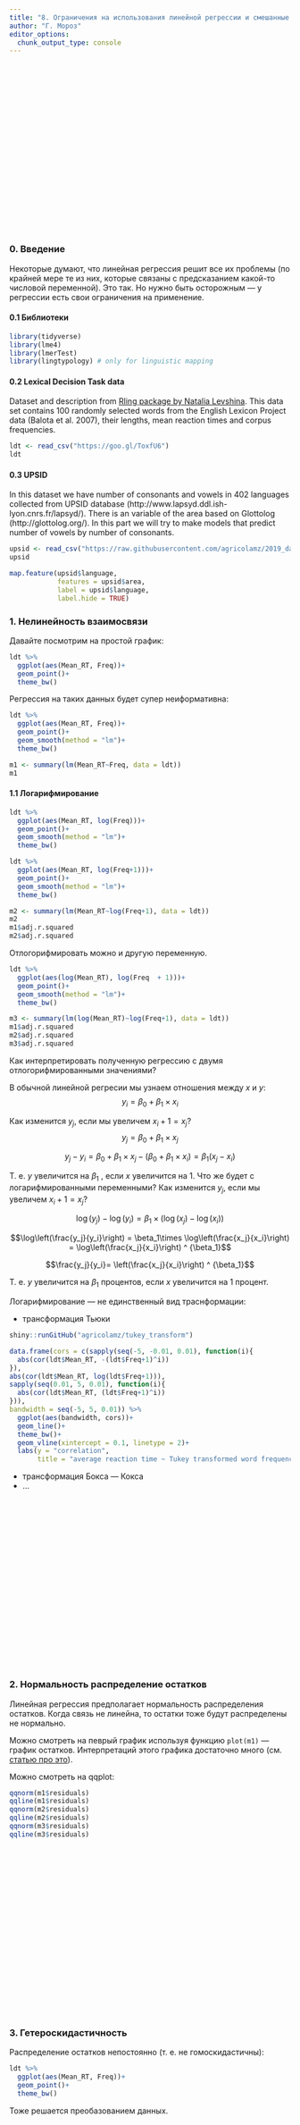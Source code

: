 ```yaml
---
title: "8. Ограничения на использования линейной регрессии и смешанные регрессионные модели"
author: "Г. Мороз"
editor_options: 
  chunk_output_type: console
---
```


<style>
.parallax {
    /* The image used */
    background-image: url("8_regression_problems.png");

    /* Set a specific height */
    min-height: 300px; 

    /* Create the parallax scrolling effect */
    background-attachment: fixed;
    background-position: center;
    background-repeat: no-repeat;
    background-size: auto;
}
</style>

<div class="parallax"></div>


### 0. Введение
Некоторые думают, что линейная регрессия решит все их проблемы (по крайней мере те из них, которые связаны с предсказанием какой-то числовой переменной). Это так. Но нужно быть осторожным --- у регрессии есть свои ограничения на применение.

#### 0.1 Библиотеки
```r
library(tidyverse)
library(lme4)
library(lmerTest)
library(lingtypology) # only for linguistic mapping
```

#### 0.2 Lexical Decision Task data
Dataset and description from [Rling package by Natalia Levshina](https://benjamins.com/sites/z.195/content/package.html). This data set contains 100 randomly selected words from the English Lexicon Project data (Balota et al. 2007), their lengths, mean reaction times and corpus frequencies.

```r
ldt <- read_csv("https://goo.gl/ToxfU6")
ldt
```

#### 0.3 UPSID
In this dataset we have number of consonants and vowels in 402 languages collected from UPSID database (http://www.lapsyd.ddl.ish-lyon.cnrs.fr/lapsyd/). There is an variable of the area based on Glottolog (http://glottolog.org/). In this part we will try to make models that predict number of vowels by number of consonants.

```r
upsid <- read_csv("https://raw.githubusercontent.com/agricolamz/2019_data_analysis_for_linguists/master/data/upsid.csv")
upsid

map.feature(upsid$language, 
            features = upsid$area,
            label = upsid$language,
            label.hide = TRUE)
```

### 1. Нелинейность взаимосвязи
Давайте посмотрим на простой график:

```r
ldt %>% 
  ggplot(aes(Mean_RT, Freq))+
  geom_point()+
  theme_bw()
```

Регрессия на таких данных будет супер неиформативна:

```r
ldt %>% 
  ggplot(aes(Mean_RT, Freq))+
  geom_point()+
  geom_smooth(method = "lm")+
  theme_bw()

m1 <- summary(lm(Mean_RT~Freq, data = ldt))
m1
```

#### 1.1 Логарифмирование

```r
ldt %>% 
  ggplot(aes(Mean_RT, log(Freq)))+
  geom_point()+
  geom_smooth(method = "lm")+
  theme_bw()

ldt %>% 
  ggplot(aes(Mean_RT, log(Freq+1)))+
  geom_point()+
  geom_smooth(method = "lm")+
  theme_bw()

m2 <- summary(lm(Mean_RT~log(Freq+1), data = ldt))
m2
m1$adj.r.squared
m2$adj.r.squared
```

Отлогорифмировать можно и другую переменную.
```r
ldt %>% 
  ggplot(aes(log(Mean_RT), log(Freq  + 1)))+
  geom_point()+
  geom_smooth(method = "lm")+
  theme_bw()

m3 <- summary(lm(log(Mean_RT)~log(Freq+1), data = ldt))
m1$adj.r.squared
m2$adj.r.squared
m3$adj.r.squared
```

Как интерпретировать полученную регрессию с двумя отлогорифмированными значениями?

В обычной линейной регресии мы узнаем отношения между $x$ и  $y$:
$$y_i = \beta_0+\beta_1\times x_i$$

Как изменится $y_j$, если мы увеличем $x_i + 1 = x_j$?
$$y_j = \beta_0+\beta_1\times x_j$$

$$y_j - y_i = \beta_0+\beta_1\times x_j - (\beta_0+\beta_1\times x_i)  = \beta_1(x_j - x_i)$$

Т. е. $y$ увеличится на $\beta_1$ , если $x$ увеличится на 1. Что же будет с логарифмированными переменными? Как изменится $y_j$, если мы увеличем $x_i + 1 = x_j$?

$$\log(y_j) - \log(y_i) = \beta_1\times (\log(x_j) - \log(x_i))$$

$$\log\left(\frac{y_j}{y_i}\right) = \beta_1\times \log\left(\frac{x_j}{x_i}\right) = \log\left(\frac{x_j}{x_i}\right) ^ {\beta_1}$$

$$\frac{y_j}{y_i}= \left(\frac{x_j}{x_i}\right) ^ {\beta_1}$$

Т. е. $y$ увеличится на $\beta_1$ процентов, если $x$ увеличится на 1 процент.

Логарифмирование --- не единственный вид траснформации:

* трансформация Тьюки
```r
shiny::runGitHub("agricolamz/tukey_transform")
```

```r
data.frame(cors = c(sapply(seq(-5, -0.01, 0.01), function(i){
  abs(cor(ldt$Mean_RT, -(ldt$Freq+1)^i))
}),
abs(cor(ldt$Mean_RT, log(ldt$Freq+1))),
sapply(seq(0.01, 5, 0.01), function(i){
  abs(cor(ldt$Mean_RT, (ldt$Freq+1)^i))
})),
bandwidth = seq(-5, 5, 0.01)) %>%
  ggplot(aes(bandwidth, cors))+
  geom_line()+
  theme_bw()+
  geom_vline(xintercept = 0.1, linetype = 2)+
  labs(y = "correlation",
       title = "average reaction time ~ Tukey transformed word frequencies")
```

* трансформация Бокса — Кокса
* ...

<div class="parallax"></div>

### 2. Нормальность распределение остатков

Линейная регрессия предполагает нормальность распределения остатков. Когда связь не линейна, то остатки тоже будут распределены не нормально.

Можно смотреть на певрый график используя функцию `plot(m1)` --- график остатков. Интерпретаций этого графика достаточно много (см. [статью про это](http://docs.statwing.com/interpreting-residual-plots-to-improve-your-regression/)).

Можно смотреть на qqplot:

```r
qqnorm(m1$residuals)
qqline(m1$residuals)
qqnorm(m2$residuals)
qqline(m2$residuals)
qqnorm(m3$residuals)
qqline(m3$residuals)
```



<div class="parallax"></div>

### 3. Гетероскидастичность
Распределение остатков непостоянно (т. е. не гомоскидастичны):
```r
ldt %>% 
  ggplot(aes(Mean_RT, Freq))+
  geom_point()+
  theme_bw()
```

Тоже решается преобазованием данных.

<div class="parallax"></div>

### 4. Мультиколлинеарность
Линейная связь между некоторыми предикторами в модели.

* корреляционная матрица
* VIF (Variance inflation factor), `car::vif()`
  * VIF = 1 (Not correlated)
  * 1 < VIF < 5 (Moderately correlated)
  * VIF >=5 (Highly correlated)


<div class="parallax"></div>

### 5. Независимость наблюдений
Наблюдения должны быть независимы.

```r
upsid %>% 
  ggplot(aes(consonants, vowels))+
  geom_point()+
  labs(x = "number of consonants",
       y = "number of vowels",
       caption = "data from LAPSyD")+
  theme_bw()
```

Обведем наблюдения по каждому спикеру:
```r
upsid %>% 
  ggplot(aes(consonants, vowels, color = area))+
  geom_point()+
  labs(x = "number of consonants",
       y = "number of vowels",
       caption = "data from LAPSyD")+
  theme_bw()+
  stat_ellipse()
```

Построим простую регрессию и добавим ее на график:
```r
fit1 <- lm(vowels~consonants, data = upsid)
summary(fit1)

upsid %>% 
  ggplot(aes(consonants, vowels))+
  geom_point()+
  labs(x = "number of consonants",
       y = "number of vowels",
       caption = "data from LAPSyD")+
  theme_bw()+
  geom_line(data = fortify(fit1), aes(x = consonants, y = .fitted), color = "blue")

fit2 <- lmer(vowels ~ consonants + (1|area), data = upsid)
summary(fit2)

upsid %>% 
  ggplot(aes(consonants, vowels))+
  geom_point()+
  labs(x = "number of consonants",
       y = "number of vowels",
       caption = "data from LAPSyD")+
  theme_bw() +
  geom_line(data = fortify(fit2), aes(x = consonants, y = .fitted, color = area))
```

Если мы предполагаем скоррелированность свободных эффектов:
```r
fit3 <- lmer(vowels ~ consonants + (1+consonants|area), data = upsid)
summary(fit3)

upsid %>% 
  ggplot(aes(consonants, vowels))+
  geom_point()+
  labs(x = "number of consonants",
       y = "number of vowels",
       caption = "data from LAPSyD")+
  theme_bw()+
  geom_line(data = fortify(fit3), aes(x = consonants, y = .fitted, color = area))

fit4 <- lmer(vowels ~ consonants + (0+consonants|area), data = upsid)
summary(fit4)

upsid %>% 
  ggplot(aes(consonants, vowels))+
  geom_point()+
  labs(x = "number of consonants",
       y = "number of vowels",
       caption = "data from LAPSyD")+
  theme_bw()+
  geom_line(data = fortify(fit4), aes(x = consonants, y = .fitted, color = area))
```


Если мы не предполагаем скоррелированность свободных эффектов:
```r
fit5 <- lmer(vowels ~ consonants + (1|area) + (0+consonants|area), data = upsid)
summary(fit5)

upsid %>% 
  ggplot(aes(consonants, vowels))+
  geom_point()+
  labs(x = "number of consonants",
       y = "number of vowels",
       caption = "data from LAPSyD")+
  theme_bw()+
  geom_line(data = fortify(fit5), aes(x = consonants, y = .fitted, color = area))

fit0 <- lmer(vowels ~ 1 + (1|area) + (0+consonants|area), data = upsid)
summary(fit0)

anova(fit5, fit4, fit3, fit2, fit1, fit0)
```

<div class="parallax"></div>